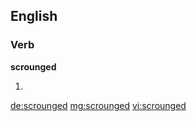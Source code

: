 ==English==

===Verb===
'''scrounged'''

# {{past of|scrounge}}

[[de:scrounged]]
[[mg:scrounged]]
[[vi:scrounged]]